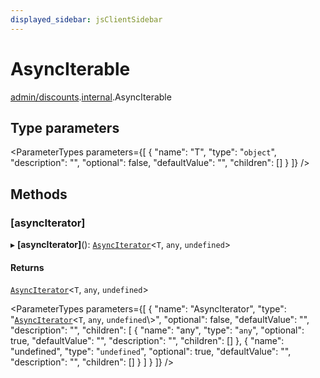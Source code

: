 ```yaml
---
displayed_sidebar: jsClientSidebar
---
```



# AsyncIterable

[admin/discounts](../../modules/admin_discounts.mdx).[internal](../../admin_discounts/modules/admin_discounts.internal.mdx).AsyncIterable

## Type parameters

<ParameterTypes parameters={[
  {
    "name": "T",
    "type": "`object`",
    "description": "",
    "optional": false,
    "defaultValue": "",
    "children": []
  }
]} />

## Methods

### [asyncIterator]

▸ **[asyncIterator]**(): [`AsyncIterator`](admin_discounts.internal.AsyncIterator.mdx)<`T`, `any`, `undefined`\>

#### Returns

[`AsyncIterator`](admin_discounts.internal.AsyncIterator.mdx)<`T`, `any`, `undefined`\>

<ParameterTypes parameters={[
  {
    "name": "AsyncIterator",
    "type": "[`AsyncIterator`](admin_discounts.internal.AsyncIterator.mdx)<`T`, `any`, `undefined`\\>",
    "optional": false,
    "defaultValue": "",
    "description": "",
    "children": [
      {
        "name": "any",
        "type": "`any`",
        "optional": true,
        "defaultValue": "",
        "description": "",
        "children": []
      },
      {
        "name": "undefined",
        "type": "`undefined`",
        "optional": true,
        "defaultValue": "",
        "description": "",
        "children": []
      }
    ]
  }
]} />
